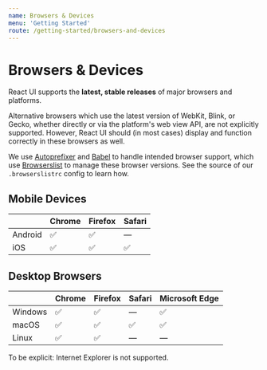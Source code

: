 ```yaml
---
name: Browsers & Devices
menu: 'Getting Started'
route: /getting-started/browsers-and-devices
---
```


# Browsers & Devices

React UI supports the **latest, stable releases** of major browsers and
platforms.

Alternative browsers which use the latest version of WebKit, Blink, or Gecko,
whether directly or via the platform's web view API, are not explicitly
supported. However, React UI should (in most cases) display and function
correctly in these browsers as well.

We use [Autoprefixer](https://autoprefixer.github.io) and
[Babel](https://babeljs.io) to handle intended browser support, which use
[Browserslist](https://github.com/browserslist/browserslist) to manage these
browser versions. See the source of our `.browserslistrc` config to learn how.

## Mobile Devices

|         | Chrome | Firefox | Safari |
|---------|--------|---------|--------|
| Android | ✅     | ✅      | —      |
| iOS     | ✅     | ✅      | ✅     |

## Desktop Browsers

|         | Chrome | Firefox | Safari | Microsoft Edge |
|---------|--------|---------|--------|----------------|
| Windows | ✅     | ✅      | —      | ✅             |
| macOS   | ✅     | ✅      | ✅     | ✅             |
| Linux   | ✅     | ✅      | —      | —              |

To be explicit: Internet Explorer is not supported.
